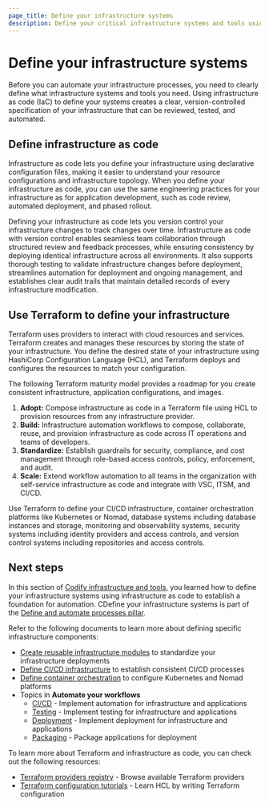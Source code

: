```yaml
---
page_title: Define your infrastructure systems
description: Define your critical infrastructure systems and tools using infrastructure as code to establish a foundation for automation.
---
```


# Define your infrastructure systems

Before you can automate your infrastructure processes, you need to clearly define what infrastructure systems and tools you need. Using infrastructure as code (IaC) to define your systems creates a clear, version-controlled specification of your infrastructure that can be reviewed, tested, and automated.

## Define infrastructure as code

Infrastructure as code lets you define your infrastructure using declarative configuration files, making it easier to understand your resource configurations and infrastructure topology. When you define your infrastructure as code, you can use the same engineering practices for your infrastructure as for application development, such as code review, automated deployment, and phased rollout.

Defining your infrastructure as code lets you version control your infrastructure changes to track changes over time. Infrastructure as code with version control enables seamless team collaboration through structured review and feedback processes, while ensuring consistency by deploying identical infrastructure across all environments. It also supports thorough testing to validate infrastructure changes before deployment, streamlines automation for deployment and ongoing management, and establishes clear audit trails that maintain detailed records of every infrastructure modification.

## Use Terraform to define your infrastructure

Terraform uses providers to interact with cloud resources and services. Terraform creates and manages these resources by storing the state of your infrastructure. You define the desired state of your infrastructure using HashiCorp Configuration Language (HCL), and Terraform deploys and configures the resources to match your configuration.

The following Terraform maturity model provides a roadmap for you create consistent infrastructure, application configurations, and images.

1. **Adopt:** Compose infrastructure as code in a Terraform file using HCL to provision resources from any infrastructure provider.
1. **Build:** Infrastructure automation workflows to compose, collaborate, reuse, and provision infrastructure as code across IT operations and teams of developers.
1. **Standardize:** Establish guardrails for security, compliance, and cost management through role-based access controls, policy, enforcement, and audit.
1. **Scale:** Extend workflow automation to all teams in the organization with self-service infrastructure as code and integrate with VSC, ITSM, and CI/CD.


Use Terraform to define your CI/CD infrastructure, container orchestration platforms like Kubernetes or Nomad, database systems including database instances and storage, monitoring and observability systems, security systems including identity providers and access controls, and version control systems including repositories and access controls.

## Next steps

In this section of [Codify infrastructure and tools](/well-architected-framework/define-and-automate-processes/define/as-code), you learned how to define your infrastructure systems using infrastructure as code to establish a foundation for automation. CDefine your infrastructure systems is part of the [Define and automate processes pillar](/well-architected-framework/define-and-automate-processes).

Refer to the following documents to learn more about defining specific infrastructure components:

- [Create reusable infrastructure modules](/well-architected-framework/define-and-automate-processes/define/modules) to standardize your infrastructure deployments
- [Define CI/CD infrastructure](/well-architected-framework/define-and-automate-processes/define/as-code/cicd) to establish consistent CI/CD processes
- [Define container orchestration](/well-architected-framework/define-and-automate-processes/define/as-code/orchestration) to configure Kubernetes and Nomad platforms
- Topics in **Automate your workflows**
  - [CI/CD](/well-architected-framework/define-and-automate-processes/automate/cicd) - Implement automation for infrastructure and applications
  - [Testing](/well-architected-framework/define-and-automate-processes/automate/testing) - Implement testing for infrastructure and applications
  - [Deployment](/well-architected-framework/define-and-automate-processes/automate/deployments) - Implement deployment for infrastructure and applications
  - [Packaging](/well-architected-framework/define-and-automate-processes/automate/packaging) - Package applications for deployment

To learn more about Terraform and infrastructure as code, you can check out the following resources:

- [Terraform providers registry](https://registry.terraform.io/browse/providers) - Browse available Terraform providers
- [Terraform configuration tutorials](/terraform/tutorials/configuration-language) - Learn HCL by writing Terraform configuration
